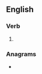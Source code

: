 {{also|invalidâtes}}
==English==

===Verb===
{{head|en|verb form}}

# {{en-third-person singular of|invalidate}}

===Anagrams===
* {{anagrams|en|a=aadeiilnstv|insalivated}}